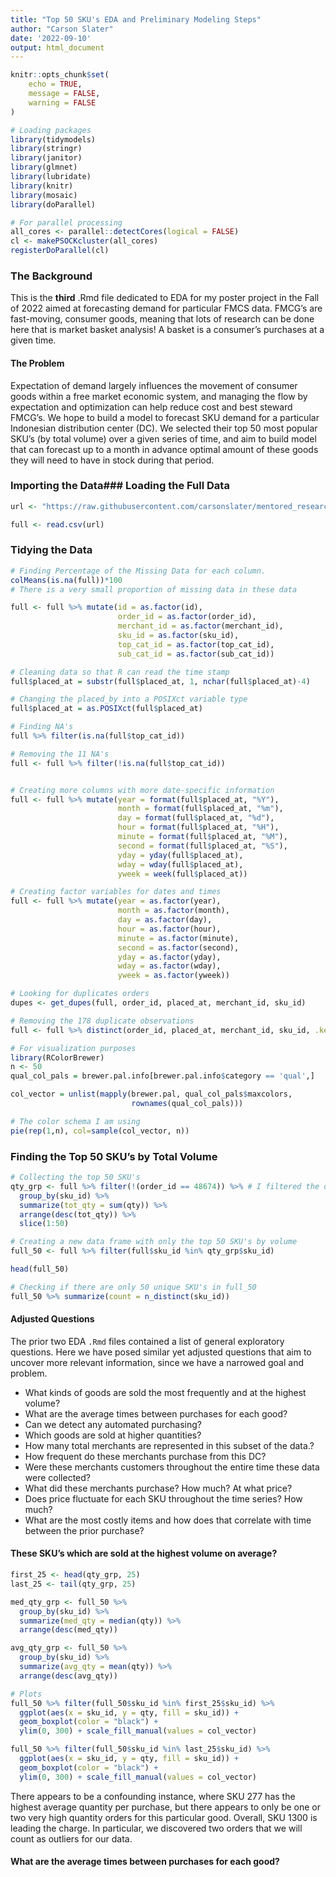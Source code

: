 ```yaml
---
title: "Top 50 SKU's EDA and Preliminary Modeling Steps"
author: "Carson Slater"
date: '2022-09-10'
output: html_document
---
```


```r
knitr::opts_chunk$set(
	echo = TRUE,
	message = FALSE,
	warning = FALSE
)
```
```r
# Loading packages
library(tidymodels)
library(stringr)
library(janitor)
library(glmnet)
library(lubridate)
library(knitr)
library(mosaic)
library(doParallel)
```

```r
# For parallel processing
all_cores <- parallel::detectCores(logical = FALSE)
cl <- makePSOCKcluster(all_cores)
registerDoParallel(cl)
```
### The Background

This is the **third** .Rmd file dedicated to EDA for my poster project in the Fall of 2022 aimed at forecasting demand for particular FMCS data. FMCG's are fast-moving, consumer goods, meaning that lots of research can be done here that is market basket analysis! A basket is a consumer's purchases at a given time.

#### The Problem
Expectation of demand largely influences the movement of consumer goods within a free market economic system, and managing the flow by expectation and optimization can help reduce cost and best steward FMCG's. We hope to build a model to forecast SKU demand for a particular Indonesian distribution center (DC). We selected their top 50 most popular SKU's (by total volume) over a given series of time, and aim to build model that can forecast up to a month in advance optimal amount of these goods they will need to have in stock during that period.

### Importing the Data### Loading the Full Data
```r
url <- "https://raw.githubusercontent.com/carsonslater/mentored_research2022/Main/new_baskets_full.csv"

full <- read.csv(url)
```

### Tidying the Data
```r
# Finding Percentage of the Missing Data for each column.
colMeans(is.na(full))*100
# There is a very small proportion of missing data in these data 

full <- full %>% mutate(id = as.factor(id), 
                        order_id = as.factor(order_id), 
                        merchant_id = as.factor(merchant_id), 
                        sku_id = as.factor(sku_id), 
                        top_cat_id = as.factor(top_cat_id), 
                        sub_cat_id = as.factor(sub_cat_id))

# Cleaning data so that R can read the time stamp
full$placed_at = substr(full$placed_at, 1, nchar(full$placed_at)-4)

# Changing the placed_by into a POSIXct variable type
full$placed_at = as.POSIXct(full$placed_at)

# Finding NA's
full %>% filter(is.na(full$top_cat_id))

# Removing the 11 NA's
full <- full %>% filter(!is.na(full$top_cat_id))


# Creating more columns with more date-specific information
full <- full %>% mutate(year = format(full$placed_at, "%Y"),
                        month = format(full$placed_at, "%m"),
                        day = format(full$placed_at, "%d"),
                        hour = format(full$placed_at, "%H"),
                        minute = format(full$placed_at, "%M"),
                        second = format(full$placed_at, "%S"),
                        yday = yday(full$placed_at),
                        wday = wday(full$placed_at),
                        yweek = week(full$placed_at))

# Creating factor variables for dates and times
full <- full %>% mutate(year = as.factor(year),
                        month = as.factor(month),
                        day = as.factor(day),
                        hour = as.factor(hour),
                        minute = as.factor(minute),
                        second = as.factor(second),
                        yday = as.factor(yday),
                        wday = as.factor(wday),
                        yweek = as.factor(yweek))

# Looking for duplicates orders
dupes <- get_dupes(full, order_id, placed_at, merchant_id, sku_id)

# Removing the 178 duplicate observations
full <- full %>% distinct(order_id, placed_at, merchant_id, sku_id, .keep_all = TRUE)
```

```r
# For visualization purposes
library(RColorBrewer)
n <- 50
qual_col_pals = brewer.pal.info[brewer.pal.info$category == 'qual',]

col_vector = unlist(mapply(brewer.pal, qual_col_pals$maxcolors, 
                           rownames(qual_col_pals)))

# The color schema I am using
pie(rep(1,n), col=sample(col_vector, n))
```

### Finding the Top 50 SKU's by Total Volume
```r
# Collecting the top 50 SKU's
qty_grp <- full %>% filter(!(order_id == 48674)) %>% # I filtered the outlier order
  group_by(sku_id) %>% 
  summarize(tot_qty = sum(qty)) %>% 
  arrange(desc(tot_qty)) %>% 
  slice(1:50)

# Creating a new data frame with only the top 50 SKU's by volume
full_50 <- full %>% filter(full$sku_id %in% qty_grp$sku_id)

head(full_50)

# Checking if there are only 50 unique SKU's in full_50
full_50 %>% summarize(count = n_distinct(sku_id))
```

#### Adjusted Questions
The prior two EDA `.Rmd` files contained a list of general exploratory questions. Here we have posed similar yet adjusted questions that aim to uncover more relevant information, since we have a narrowed goal and problem.

 - What kinds of goods are sold the most frequently and at the highest volume?
 - What are the average times between purchases for each good?
 - Can we detect any automated purchasing?
 - Which goods are sold at higher quantities?
 - How many total merchants are represented in this subset of the data.?
 - How frequent do these merchants purchase from this DC?
 - Were these merchants customers throughout the entire time these data were collected?
 - What did these merchants purchase? How much? At what price?
 - Does price fluctuate for each SKU throughout the time series? How much?
 - What are the most costly items and how does that correlate with time between the prior purchase?

#### These SKU's which are sold at the highest volume on average?
```r
first_25 <- head(qty_grp, 25)
last_25 <- tail(qty_grp, 25)

med_qty_grp <- full_50 %>% 
  group_by(sku_id) %>% 
  summarize(med_qty = median(qty)) %>% 
  arrange(desc(med_qty))

avg_qty_grp <- full_50 %>% 
  group_by(sku_id) %>% 
  summarize(avg_qty = mean(qty)) %>% 
  arrange(desc(avg_qty))
```

```r
# Plots
full_50 %>% filter(full_50$sku_id %in% first_25$sku_id) %>% 
  ggplot(aes(x = sku_id, y = qty, fill = sku_id)) +
  geom_boxplot(color = "black") + 
  ylim(0, 300) + scale_fill_manual(values = col_vector)

full_50 %>% filter(full_50$sku_id %in% last_25$sku_id) %>% 
  ggplot(aes(x = sku_id, y = qty, fill = sku_id)) +
  geom_boxplot(color = "black") + 
  ylim(0, 300) + scale_fill_manual(values = col_vector)
```

There appears to be a confounding instance, where SKU 277 has the highest average quantity per purchase, but there appears to only be one or two very high quantity orders for this particular good. Overall, SKU 1300 is leading the charge. In particular, we discovered two orders that we will count as outliers for our data.

#### What are the average times between purchases for each good?

